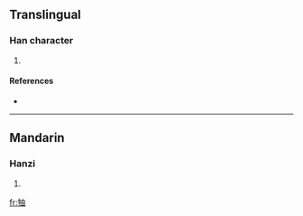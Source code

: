 ==Translingual==

===Han character===
{{Han char|rn=93|rad=牛|as=05|sn=9|four=2506<sub>0</sub>|canj=竹手中田 (HQLW)}}

# {{defn|Han|sort=牛05}}

====References====
* {{Han ref|kx=0699.270|dkj=19983|dj=1112.150|hdz=31807.040|uh=7270|ud=29296|bh=CFBB|bd=53179}}

----

==Mandarin==

===Hanzi===
{{cmn-hanzi|pin=[[yòu]] ([[you4]])|wg=yu<sup>4</sup>}}

# {{defn|Mandarin}}

[[fr:牰]]